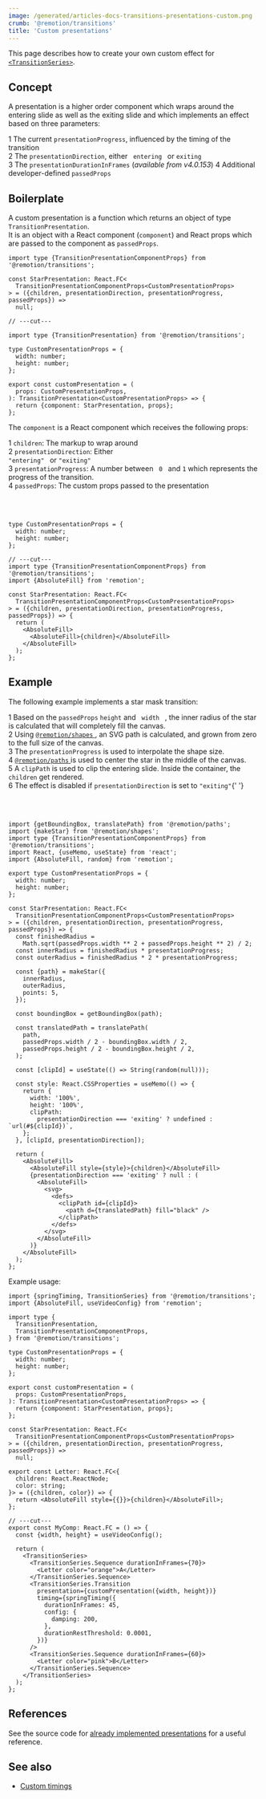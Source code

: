 ```yaml
---
image: /generated/articles-docs-transitions-presentations-custom.png
crumb: '@remotion/transitions'
title: 'Custom presentations'
---
```


This page describes how to create your own custom effect for [`<TransitionSeries>`](/docs/transitions/transitionseries).

## Concept

A presentation is a higher order component which wraps around the entering slide as well as the exiting slide and which implements an effect based on three parameters:

<Step>1</Step> The current <code>presentationProgress</code>, influenced by the
timing of the transition
<br />
<Step>2</Step> The <code>presentationDirection</code>, either <code>
  entering
</code> or <code>exiting</code>
<br />
<Step>3</Step> The <code>presentationDurationInFrames</code> (_available from
v4.0.153_)
<Step>4</Step> Additional developer-defined <code>passedProps</code>

## Boilerplate

A custom presentation is a function which returns an object of type `TransitionPresentation`.  
It is an object with a React component (`component`) and React props which are passed to the component as `passedProps`.

```tsx twoslash title="custom-presentation.tsx"
import type {TransitionPresentationComponentProps} from '@remotion/transitions';

const StarPresentation: React.FC<
  TransitionPresentationComponentProps<CustomPresentationProps>
> = ({children, presentationDirection, presentationProgress, passedProps}) =>
  null;

// ---cut---

import type {TransitionPresentation} from '@remotion/transitions';

type CustomPresentationProps = {
  width: number;
  height: number;
};

export const customPresentation = (
  props: CustomPresentationProps,
): TransitionPresentation<CustomPresentationProps> => {
  return {component: StarPresentation, props};
};
```

The `component` is a React component which receives the following props:

<Step>1</Step> <code>children</code>: The markup to wrap around
<br />
<Step>2</Step> <code>presentationDirection</code>: Either <code>
  "entering"
</code> or <code>"exiting"</code>
<br />
<Step>3</Step> <code>presentationProgress</code>: A number between <code>
  0
</code> and <code>1</code> which represents the progress of the transition.
<br />
<Step>4</Step> <code>passedProps</code>: The custom props passed to the presentation

<br />
<br />

```tsx twoslash title="StarPresentation.tsx"
type CustomPresentationProps = {
  width: number;
  height: number;
};

// ---cut---
import type {TransitionPresentationComponentProps} from '@remotion/transitions';
import {AbsoluteFill} from 'remotion';

const StarPresentation: React.FC<
  TransitionPresentationComponentProps<CustomPresentationProps>
> = ({children, presentationDirection, presentationProgress, passedProps}) => {
  return (
    <AbsoluteFill>
      <AbsoluteFill>{children}</AbsoluteFill>
    </AbsoluteFill>
  );
};
```

## Example

<Demo type="custom-presentation" />

The following example implements a star mask transition:

<Step>1</Step> Based on the <code>passedProps</code> <code>height</code> and <code>
  width
</code>
, the inner radius of the star is calculated that will completely fill the canvas.
<br />
<Step>2</Step> Using <a href="/docs/shapes">
  <code>@remotion/shapes</code>
</a>, an SVG path is calculated, and grown from zero to the full size of the canvas. <br />
<Step>3</Step> The <code>presentationProgress</code> is used to interpolate the shape
size. <br /> <Step>4</Step> <a href="/docs/paths">
  <code>@remotion/paths</code>
</a> is used to center the star in the middle of the canvas.
<br />
<Step>5</Step> A <code>clipPath</code> is used to clip the entering slide.
Inside the container, the <code>children</code> get rendered.
<br />
<Step>6</Step> The effect is disabled if <code>presentationDirection</code> is set
to <code>"exiting"</code>{' '}

<br />
<br />

```tsx twoslash title="StarPresentation.tsx"
import {getBoundingBox, translatePath} from '@remotion/paths';
import {makeStar} from '@remotion/shapes';
import type {TransitionPresentationComponentProps} from '@remotion/transitions';
import React, {useMemo, useState} from 'react';
import {AbsoluteFill, random} from 'remotion';

export type CustomPresentationProps = {
  width: number;
  height: number;
};

const StarPresentation: React.FC<
  TransitionPresentationComponentProps<CustomPresentationProps>
> = ({children, presentationDirection, presentationProgress, passedProps}) => {
  const finishedRadius =
    Math.sqrt(passedProps.width ** 2 + passedProps.height ** 2) / 2;
  const innerRadius = finishedRadius * presentationProgress;
  const outerRadius = finishedRadius * 2 * presentationProgress;

  const {path} = makeStar({
    innerRadius,
    outerRadius,
    points: 5,
  });

  const boundingBox = getBoundingBox(path);

  const translatedPath = translatePath(
    path,
    passedProps.width / 2 - boundingBox.width / 2,
    passedProps.height / 2 - boundingBox.height / 2,
  );

  const [clipId] = useState(() => String(random(null)));

  const style: React.CSSProperties = useMemo(() => {
    return {
      width: '100%',
      height: '100%',
      clipPath:
        presentationDirection === 'exiting' ? undefined : `url(#${clipId})`,
    };
  }, [clipId, presentationDirection]);

  return (
    <AbsoluteFill>
      <AbsoluteFill style={style}>{children}</AbsoluteFill>
      {presentationDirection === 'exiting' ? null : (
        <AbsoluteFill>
          <svg>
            <defs>
              <clipPath id={clipId}>
                <path d={translatedPath} fill="black" />
              </clipPath>
            </defs>
          </svg>
        </AbsoluteFill>
      )}
    </AbsoluteFill>
  );
};
```

Example usage:

```tsx twoslash title="MyComp.tsx"
import {springTiming, TransitionSeries} from '@remotion/transitions';
import {AbsoluteFill, useVideoConfig} from 'remotion';

import type {
  TransitionPresentation,
  TransitionPresentationComponentProps,
} from '@remotion/transitions';

type CustomPresentationProps = {
  width: number;
  height: number;
};

export const customPresentation = (
  props: CustomPresentationProps,
): TransitionPresentation<CustomPresentationProps> => {
  return {component: StarPresentation, props};
};

const StarPresentation: React.FC<
  TransitionPresentationComponentProps<CustomPresentationProps>
> = ({children, presentationDirection, presentationProgress, passedProps}) =>
  null;

export const Letter: React.FC<{
  children: React.ReactNode;
  color: string;
}> = ({children, color}) => {
  return <AbsoluteFill style={{}}>{children}</AbsoluteFill>;
};

// ---cut---
export const MyComp: React.FC = () => {
  const {width, height} = useVideoConfig();

  return (
    <TransitionSeries>
      <TransitionSeries.Sequence durationInFrames={70}>
        <Letter color="orange">A</Letter>
      </TransitionSeries.Sequence>
      <TransitionSeries.Transition
        presentation={customPresentation({width, height})}
        timing={springTiming({
          durationInFrames: 45,
          config: {
            damping: 200,
          },
          durationRestThreshold: 0.0001,
        })}
      />
      <TransitionSeries.Sequence durationInFrames={60}>
        <Letter color="pink">B</Letter>
      </TransitionSeries.Sequence>
    </TransitionSeries>
  );
};
```

## References

See the source code for [already implemented presentations](https://github.com/remotion-dev/remotion/blob/main/packages/transitions/src/presentations) for a useful reference.

## See also

- [Custom timings](/docs/transitions/timings/custom)
